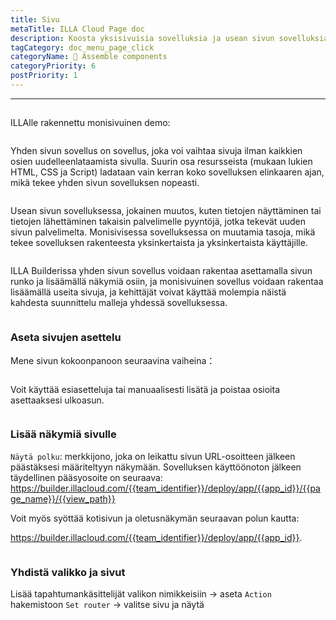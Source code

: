 ```yaml
---
title: Sivu
metaTitle: ILLA Cloud Page doc
description: Koosta yksisivuisia sovelluksia ja usean sivun sovelluksia ILLA:ssa
tagCategory: doc_menu_page_click
categoryName: 🧬 Assemble components
categoryPriority: 6
postPriority: 1
---
```


* * *

## <Heading hidden>Sivu</Heading>

ILLAlle rakennettu monisivuinen demo: 

<img src='https://cdn.illacloud.com/official-website/img/docs/assemble/page1.gif' alt="" />

Yhden sivun sovellus on sovellus, joka voi vaihtaa sivuja ilman kaikkien osien uudelleenlataamista sivulla. Suurin osa resursseista (mukaan lukien HTML, CSS ja Script) ladataan vain kerran koko sovelluksen elinkaaren ajan, mikä tekee yhden sivun sovelluksen nopeasti.

<img src='https://cdn.illacloud.com/official-website/img/docs/assemble/page2.png' alt="" />

Usean sivun sovelluksessa, jokainen muutos, kuten tietojen näyttäminen tai tietojen lähettäminen takaisin palvelimelle pyyntöjä, jotka tekevät uuden sivun palvelimelta. Monisivisessa sovelluksessa on muutamia tasoja, mikä tekee sovelluksen rakenteesta yksinkertaista ja yksinkertaista käyttäjille.

<img src='https://cdn.illacloud.com/official-website/img/docs/assemble/page3.png' alt="" />

ILLA Builderissa yhden sivun sovellus voidaan rakentaa asettamalla sivun runko ja lisäämällä näkymiä osiin, ja monisivuinen sovellus voidaan rakentaa lisäämällä useita sivuja, ja kehittäjät voivat käyttää molempia näistä kahdesta suunnittelu malleja yhdessä sovelluksessa.

<img src='https://cdn.illacloud.com/official-website/img/docs/assemble/page4.png' alt="" />

### Aseta sivujen asettelu

Mene sivun kokoonpanoon seuraavina vaiheina：

<img src='https://cdn.illacloud.com/official-website/img/docs/assemble/page5.png' alt="" />

Voit käyttää esiasetteluja tai manuaalisesti lisätä ja poistaa osioita asettaaksesi ulkoasun. 

<img src='https://cdn.illacloud.com/official-website/img/docs/assemble/page6.gif' alt="" />

### Lisää näkymiä sivulle

`Näytä polku`: merkkijono, joka on leikattu sivun URL-osoitteen jälkeen päästäksesi määriteltyyn näkymään. Sovelluksen käyttöönoton jälkeen täydellinen pääsyosoite on seuraava: https://builder.illacloud.com/{{team_identifier}}/deploy/app/{{app_id}}/{{page_name}}/{{view_path}}

Voit myös syöttää kotisivun ja oletusnäkymän seuraavan polun kautta:

https://builder.illacloud.com/{{team_identifier}}/deploy/app/{{app_id}}. 

<img src='https://cdn.illacloud.com/official-website/img/docs/assemble/page7.png' alt="" />

### Yhdistä valikko ja sivut

Lisää tapahtumankäsittelijät valikon nimikkeisiin → aseta `Action` hakemistoon `Set router` → valitse sivu ja näytä

<img src='https://cdn.illacloud.com/official-website/img/docs/assemble/page8.gif' alt="" />
